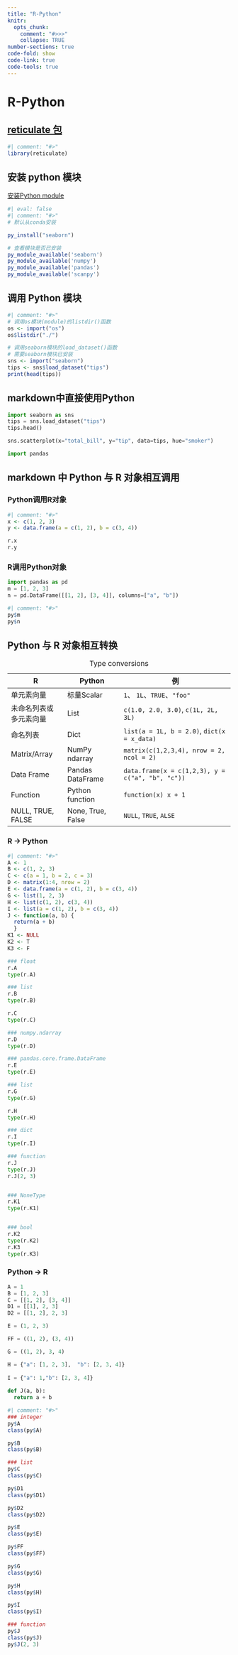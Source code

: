 ```yaml
---
title: "R-Python"
knitr: 
  opts_chunk: 
    comment: "#>>>"
    collapse: TRUE
number-sections: true
code-fold: show
code-link: true
code-tools: true
---
```


# R-Python {.unnumbered}

## [reticulate 包](https://rstudio.github.io/reticulate/index.html){.uri}

```r
#| comment: "#>"
library(reticulate)
```

## **安装 python 模块**

[安装Python module](https://rstudio.github.io/reticulate/articles/python_packages.html)

```r
#| eval: false
#| comment: "#>"
# 默认从conda安装

py_install("seaborn")

# 查看模块是否已安装
py_module_available('seaborn')
py_module_available('numpy')
py_module_available('pandas')
py_module_available('scanpy')
```

## 调用 Python 模块

```r
#| comment: "#>"
# 调用os模块(module)的listdir()函数
os <- import("os")
os$listdir("./")

# 调用seaborn模块的load_dataset()函数
# 需要seaborn模块已安装
sns <- import("seaborn")
tips <- sns$load_dataset("tips")
print(head(tips))
```

## markdown中直接使用Python

```python
import seaborn as sns
tips = sns.load_dataset("tips")
tips.head()

sns.scatterplot(x="total_bill", y="tip", data=tips, hue="smoker")

import pandas
```

## **markdown 中 Python 与 R 对象相互调用**

### Python调用R对象

```r
#| comment: "#>"
x <- c(1, 2, 3)
y <- data.frame(a = c(1, 2), b = c(3, 4))
```

```python
r.x
r.y
```

### R调用Python对象

```python
import pandas as pd
m = [1, 2, 3]
n = pd.DataFrame([[1, 2], [3, 4]], columns=["a", "b"])
```

```r
#| comment: "#>"
py$m
py$n
```

## **Python 与 R 对象相互转换**

| R                      | Python            | 例                                               |
|------------------|------------------|-----------------------------------|
| 单元素向量             | 标量Scalar        | `1`、 `1L`、`TRUE`、`"foo"`                      |
| 未命名列表或多元素向量 | List              | `c(1.0, 2.0, 3.0)`, `c(1L, 2L, 3L)`              |
| 命名列表               | Dict              | `list(a = 1L, b = 2.0)`, `dict(x = x_data)`      |
| Matrix/Array           | NumPy ndarray     | `matrix(c(1,2,3,4), nrow = 2, ncol = 2)`         |
| Data Frame             | Pandas DataFrame  | `data.frame(x = c(1,2,3), y = c("a", "b", "c"))` |
| Function               | Python function   | `function(x) x + 1`                              |
| NULL, TRUE, FALSE      | None, True, False | `NULL`, `TRUE`, `ALSE`                           |

: Type conversions

### **R** → Python

```r
#| comment: "#>"
A <- 1
B <- c(1, 2, 3)
C <- c(a = 1, b = 2, c = 3)
D <- matrix(1:4, nrow = 2)
E <- data.frame(a = c(1, 2), b = c(3, 4))
G <- list(1, 2, 3)
H <- list(c(1, 2), c(3, 4))
I <- list(a = c(1, 2), b = c(3, 4))
J <- function(a, b) {
  return(a + b)
  }
K1 <- NULL
K2 <- T
K3 <- F
```

```python
### float
r.A
type(r.A)

### list
r.B
type(r.B)

r.C
type(r.C)

### numpy.ndarray
r.D
type(r.D)

### pandas.core.frame.DataFrame
r.E
type(r.E)

### list
r.G
type(r.G)

r.H
type(r.H)

### dict
r.I
type(r.I)

### function
r.J
type(r.J)
r.J(2, 3)


### NoneType
r.K1
type(r.K1)


### bool
r.K2
type(r.K2)
r.K3
type(r.K3)
```

### **Python** → R

```python
A = 1
B = [1, 2, 3]
C = [[1, 2], [3, 4]]
D1 = [[1], 2, 3]
D2 = [[1, 2], 2, 3]

E = (1, 2, 3)

FF = ((1, 2), (3, 4))

G = ((1, 2), 3, 4)

H = {"a": [1, 2, 3],  "b": [2, 3, 4]}
     
I = {"a": 1,"b": [2, 3, 4]}
     
def J(a, b):
  return a + b
```

```r
#| comment: "#>"
### integer
py$A
class(py$A)

py$B
class(py$B)

### list
py$C
class(py$C)

py$D1
class(py$D1)

py$D2
class(py$D2)

py$E
class(py$E)

py$FF
class(py$FF)

py$G
class(py$G)

py$H
class(py$H)

py$I
class(py$I)

### function
py$J
class(py$J)
py$J(2, 3)
```
